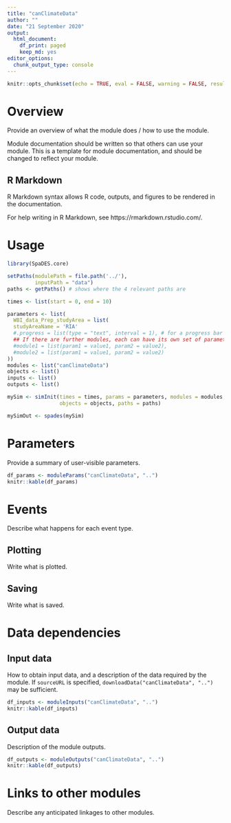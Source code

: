 ```yaml
---
title: "canClimateData"
author: ""
date: "21 September 2020"
output:
  html_document:
    df_print: paged
    keep_md: yes
editor_options:
  chunk_output_type: console
---
```


```r
knitr::opts_chunk$set(echo = TRUE, eval = FALSE, warning = FALSE, results = "hold")
```

# Overview

Provide an overview of what the module does / how to use the module.

Module documentation should be written so that others can use your module.
This is a template for module documentation, and should be changed to reflect your module.

## R Markdown

R Markdown syntax allows R code, outputs, and figures to be rendered in the documentation.

For help writing in R Markdown, see https://rmarkdown.rstudio.com/.

# Usage

```r
library(SpaDES.core)
```

```r
setPaths(modulePath = file.path('../'),
         inputPath = "data")
paths <- getPaths() # shows where the 4 relevant paths are

times <- list(start = 0, end = 10)

parameters <- list(
  WBI_data_Prep_studyArea = list(
  studyAreaName = 'RIA'
  #.progress = list(type = "text", interval = 1), # for a progress bar
  ## If there are further modules, each can have its own set of parameters:
  #module1 = list(param1 = value1, param2 = value2),
  #module2 = list(param1 = value1, param2 = value2)
))
modules <- list("canClimateData")
objects <- list()
inputs <- list()
outputs <- list()

mySim <- simInit(times = times, params = parameters, modules = modules,
                 objects = objects, paths = paths)

mySimOut <- spades(mySim)
```

# Parameters

Provide a summary of user-visible parameters.

```r
df_params <- moduleParams("canClimateData", "..")
knitr::kable(df_params)
```

# Events

Describe what happens for each event type.

## Plotting

Write what is plotted.

## Saving

Write what is saved.

# Data dependencies

## Input data

How to obtain input data, and a description of the data required by the module.
If `sourceURL` is specified, `downloadData("canClimateData", "..")` may be sufficient.

```r
df_inputs <- moduleInputs("canClimateData", "..")
knitr::kable(df_inputs)
```

## Output data

Description of the module outputs.

```r
df_outputs <- moduleOutputs("canClimateData", "..")
knitr::kable(df_outputs)
```

# Links to other modules

Describe any anticipated linkages to other modules.
